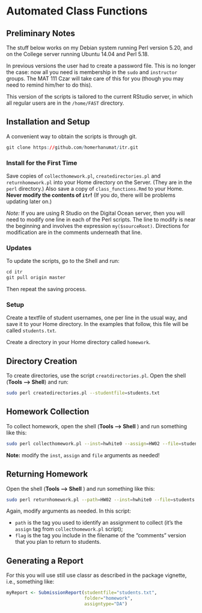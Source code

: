 # Automated Class Functions

## Preliminary Notes

The stuff below works on my Debian system running Perl version 5.20, and on the College server running Ubuntu 14.04 and Perl 5.18.

In previous versions the user had to create a password file.  This is no longer the case:  now all you need is membership in the `sudo` and `instructor` groups.  The MAT 111 Czar will take care of this for you (though you may need to remind him/her to do this).

This version of the scripts is tailored to the current RStudio server, in which all regular users are in the `/home/FAST` directory.

## Installation and Setup

A convenient way to obtain the scripts is through git.

```r
git clone https://github.com/homerhanumat/itr.git
```

### Install for the First Time

Save copies of `collecthomework.pl`, `createdirectories.pl` and `returnhomework.pl` into your Home directory on the Server.  (They are in the `perl` directory.)  Also save a copy of `class_functions.Rmd` to your Home.  **Never modify the contents of `itr`!**  (If you do, there will be problems updating later on.)

*Note:*  If you are using R Studio on the Digital Ocean server, then you will need to modify one line in each of the Perl scripts.  The line to modify is near the beginning and involves the expression `my($sourceRoot)`.  Directions for modification are in the comments underneath that line.

### Updates

To update the scripts, go to the Shell and run:

```r
cd itr
git pull origin master
```

Then repeat the saving process.

### Setup

Create a textfile of student usernames, one per line in the usual way, and save it to your Home directory.  In the examples that follow, this file will be called `students.txt`.

Create a directory in your Home directory called `homework`.

## Directory Creation

To create directories, use the script `creatdirectories.pl`.  Open the shell (**Tools --> Shell**) and run:

```sh
sudo perl createdirectories.pl --studentfile=students.txt
```

## Homework Collection

To collect homework, open the shell (**Tools --> Shell** ) and run something like this:

```sh
sudo perl collecthomework.pl --inst=hwhite0 --assign=HW02 --file=students.txt
```

**Note:**  modify the `inst`, `assign` and `file` arguments as needed!

## Returning Homework

Open the shell (**Tools --> Shell** ) and run something like this:


```sh
sudo perl returnhomework.pl --path=HW02 --inst=hwhite0 --file=students.txt --flag=_com
```

Again, modify arguments as needed.  In this script:

* `path` is the tag you used to identify an assignment to collect (it's the `assign` tag from `collecthomework.pl` script);
* `flag` is the tag you include in the filename of the "comments" version that you plan to return to students.

## Generating a Report

For this you will use still use classr as described in the package vignette, i.e., something like:

```r
myReport <- SubmissionReport(studentfile="students.txt",
                             folder="homework",
                             assigntype="DA")
```